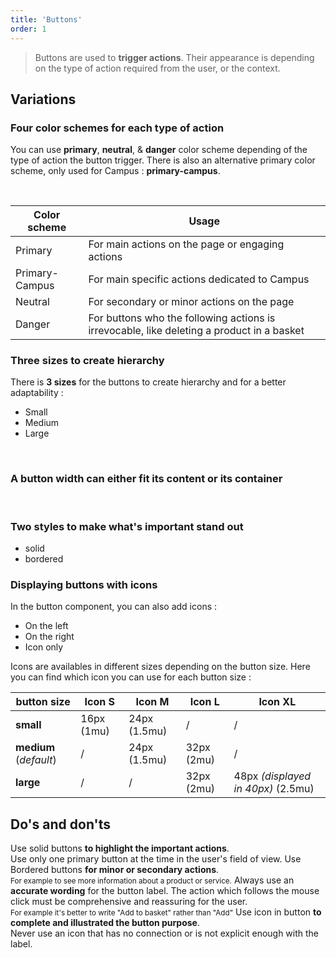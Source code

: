 ```yaml
---
title: 'Buttons'
order: 1
---
```


> Buttons are used to **trigger actions**. Their appearance is depending on the type of action required from the user, or the context.

## Variations

### Four color schemes for each type of action

You can use **primary**, **neutral**, & **danger** color scheme depending of the type of action the button trigger.
There is also an alternative primary color scheme, only used for Campus : **primary-campus**.

<Preview path="button-styles" nude />

<br />

| Color scheme   | Usage                                                                                     |
| -------------- | ----------------------------------------------------------------------------------------- |
| Primary        | For main actions on the page or engaging actions                                          |
| Primary-Campus | For main specific actions dedicated to Campus                                             |
| Neutral        | For secondary or minor actions on the page                                                |
| Danger         | For buttons who the following actions is irrevocable, like deleting a product in a basket |

### Three sizes to create hierarchy

There is **3 sizes** for the buttons to create hierarchy and for a better adaptability :

- Small
- Medium
- Large

<Preview path="button-sizes" nude />

<br />

### A button width can either fit its content or its container

<Preview path="button-widths" nude />

<br />

### Two styles to make what's important stand out

- solid
- bordered

<Preview path="intro" nude />

### Displaying buttons with icons

In the button component, you can also add icons :

- On the left
- On the right
- Icon only

<Preview path="button-icon" nude />

Icons are availables in different sizes depending on the button size. Here you can find which icon you can use for each button size :

| **button size**        | **Icon S** | **Icon M**   | **Icon L** | **Icon XL**                        |
| ---------------------- | ---------- | ------------ | ---------- | ---------------------------------- |
| **small**              | 16px (1mu) | 24px (1.5mu) | /          | /                                  |
| **medium** (_default_) | /          | 24px (1.5mu) | 32px (2mu) | /                                  |
| **large**              | /          | /            | 32px (2mu) | 48px _(displayed in 40px)_ (2.5mu) |

## Do's and don'ts

<HintItem>
  Use solid buttons <b>to highlight the important actions</b>.<br />
</HintItem>

<HintItem>
  Use only one primary button at the time in the user's field of view.
</HintItem>

<HintItem>
  Use Bordered buttons <b>for minor or secondary actions</b>.<br />
  <small>For example to see more information about a product or service.</small>
</HintItem>

<HintItem>
Always use an <b>accurate wording</b> for the button label. The action which follows the mouse click must be comprehensive and reassuring for the user.<br />
<small>For example it's better to write "Add to basket" rather than "Add"</small>
</HintItem>

<HintItem>
  Use icon in button <b>to complete and illustrated the button purpose</b>.<br />
</HintItem>

<HintItem dont>
Never use an icon that has no connection or is not explicit enough with the label.
</HintItem>

<Hint type="dont" title="Never use in proximity two solid buttons with the same color scheme">
    <Preview path="button-proximity-dont" nude />
</Hint>
